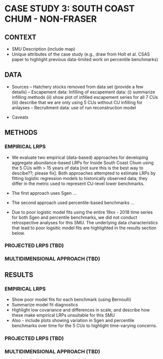 # CASE STUDY 3: SOUTH COAST CHUM - NON-FRASER

## CONTEXT

-	SMU Description (include map)
-	Unique attributes of the case study (e.g., draw from Holt et al. CSAS paper to highlight previous data-limited work on percentile benchmarks)

## DATA

-	Sources
-- Hatchery stocks removed from data set (provide a few details)
-- Escapement data: Infilling of escapement data: (i) summarize infilling methods (ii) show plot of infilled escapement series for all 7 CUs (iii) describe that we are only using 5 CUs without CU infilling for anlayses
-- Recruitment data: use of run reconstruction model

-	Caveats


## METHODS


### EMPIRICAL LRPS

- We evaluate two empirical (data-based) approaches for developing aggregate abundance-based LRPs for Inside South Coast Chum using the 5 CUs with > 15 years of data [not sure this is the best way to descibe??; please fix]. Both approaches attempted to estimate LRPs by fitting logistic regression models to historically observed data; they differ in the metric used to represent CU-level lower benchmarks.

- The first approach uses Sgen ...

- The second approach used percentile-based benchmarks ...

- Due to poor logistic model fits using the entire 19xx - 2018 time series for both Sgen and percentile benchmarks, we did not conduct retrospective analyses for this SMU. The underlying data characteristics that lead to poor logsitic model fits are highlighted in the results section below.


### PROJECTED LRPS (TBD)

### MULTIDIMENSIONAL APPROACH (TBD)

## RESULTS

### EMPIRICAL LRPS

- Show poor model fits for each benchmark (using Bernoulli)
- Summarize model fit diagnostics
- Highlight low covariance and differences in scale, and describe how these make empirical LRPs unsuitable for this SMU
- Also - include plots showing variation in Sgen and percentile benchmarks over time for the 5 CUs to highlight time-varying concerns.

### PROJECTED LRPS (TBD)

### MULTIDIMENSIONAL APPROACH (TBD)
